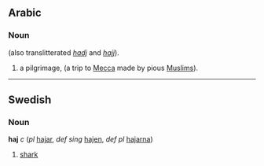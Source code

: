 == Arabic ==
=== Noun ===

(also translitterated ''[[hadj]]'' and ''[[hajj]]'').

# a pilgrimage, (a trip to [[Mecca]] made by pious [[Muslim]]s).


----

==Swedish==
===Noun===
'''haj''' ''c'' (''pl'' [[hajar]], ''def sing'' [[hajen]], ''def pl'' [[hajarna]])

# [[shark]]